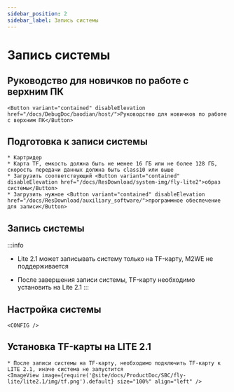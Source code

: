 ```yaml
---
sidebar_position: 2
sidebar_label: Запись системы
---
```



# Запись системы

## Руководство для новичков по работе с верхним ПК

    <Button variant="contained" disableElevation href="/docs/DebugDoc/baodian/host/">Руководство для новичков по работе с верхним ПК</Button>

## Подготовка к записи системы

    * Картридер
    * Карта TF, емкость должна быть не менее 16 ГБ или не более 128 ГБ, скорость передачи данных должна быть class10 или выше
    * Загрузить соответствующий <Button variant="contained" disableElevation href="/docs/ResDownload/system-img/fly-lite2">образ системы</Button>
    * Загрузить нужное <Button variant="contained" disableElevation href="/docs/ResDownload/auxiliary_software/">программное обеспечение для записи</Button>

## Запись системы

:::info
* Lite 2.1 может записывать систему только на TF-карту, M2WE не поддерживается
* После завершения записи системы, TF-карту необходимо установить на Lite 2.1
:::

    <TF />

## Настройка системы

    <CONFIG />


## Установка TF-карты на LITE 2.1

    * После записи системы на TF-карту, необходимо подключить TF-карту к LITE 2.1, иначе система не запустится
    <ImageView image={require('@site/docs/ProductDoc/SBC/fly-lite/lite2.1/img/tf.png').default} size="100%" align="left" />  
